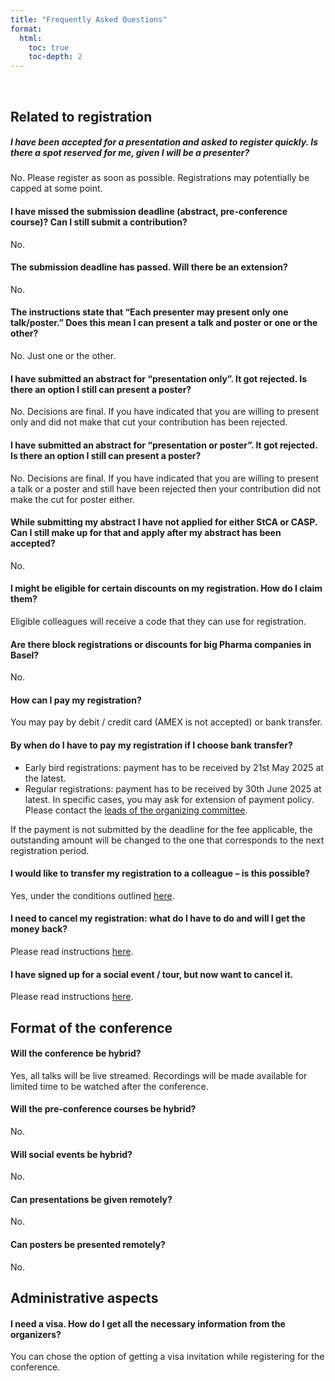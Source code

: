 ```yaml
---
title: "Frequently Asked Questions"
format:
  html:
    toc: true
    toc-depth: 2
---
```


<br>

## Related to registration

##### I have been accepted for a presentation and asked to register quickly. Is there a spot reserved for me, given I will be a presenter? 
No. Please register as soon as possible. Registrations may potentially be capped at some point.

#### I have missed the submission deadline (abstract, pre-conference course)? Can I still submit a contribution?
No.

#### The submission deadline has passed. Will there be an extension?
No.

#### The instructions state that "Each presenter may present only one talk/poster." Does this mean I can present a talk and poster or one or the other?
No. Just one or the other.

#### I have submitted an abstract for "presentation only". It got rejected. Is there an option I still can present a poster?
No. Decisions are final. If you have indicated that you are willing to present only and did not make that cut your contribution has been rejected. 

#### I have submitted an abstract for "presentation or poster". It got rejected. Is there an option I still can present a poster?
No. Decisions are final. If you have indicated that you are willing to present a talk or a poster and still have been rejected then your contribution did not make the cut for poster either.

#### While submitting my abstract I have not applied for either StCA or CASP. Can I still make up for that and apply after my abstract has been accepted?
No.

#### I might be eligible for certain discounts on my registration. How do I claim them?
Eligible colleagues will receive a code that they can use for registration.

#### Are there block registrations or discounts for big Pharma companies in Basel?
No.

#### How can I pay my registration?
You may pay by debit / credit card (AMEX is not accepted) or bank transfer.
 
#### By when do I have to pay my registration if I choose bank transfer? 
- Early bird registrations: payment has to be received by 21st May 2025 at the latest. 
- Regular registrations: payment has to be received by 30th June 2025 at latest. In specific cases, you may ask for extension of payment policy. Please contact the [leads of the organizing committee](mailto:registrations@iscb2025.info).

If the payment is not submitted by the deadline for the fee applicable, the outstanding amount will be changed to the one that corresponds to the next registration period.

#### I would like to transfer my registration to a colleague – is this possible? 
Yes, under the conditions outlined [here](registration-terms.html#cancellation-alteration-policy).

#### I need to cancel my registration: what do I have to do and will I get the money back?
Please read instructions [here](registration-terms.html#cancellation-alteration-policy).
 
#### I have signed up for a social event / tour, but now want to cancel it.
Please read instructions [here](registration-terms.html#cancellation-alteration-policy).
 





## Format of the conference 

#### Will the conference be hybrid?
Yes, all talks will be live streamed. Recordings will be made available for limited time to be watched after the conference.

#### Will the pre-conference courses be hybrid?
No.

#### Will social events be hybrid?
No.

#### Can presentations be given remotely?
No.


#### Can posters be presented remotely?
No.

## Administrative aspects

#### I need a visa. How do I get all the necessary information from the organizers?
You can chose the option of getting a visa invitation while registering for the conference.


